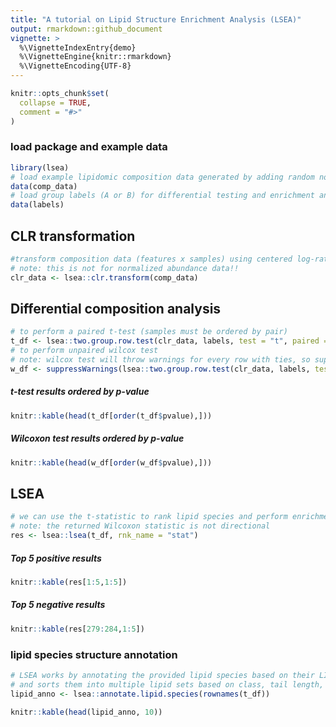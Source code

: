 ---
title: "A tutorial on Lipid Structure Enrichment Analysis (LSEA)"
output: rmarkdown::github_document
vignette: >
  %\VignetteIndexEntry{demo}
  %\VignetteEngine{knitr::rmarkdown}
  %\VignetteEncoding{UTF-8}
---

```{r, include = FALSE}
knitr::opts_chunk$set(
  collapse = TRUE,
  comment = "#>"
)
```
### load package and example data
```{r, warning = FALSE}
library(lsea)
# load example lipidomic composition data generated by adding random noise to real data
data(comp_data)
# load group labels (A or B) for differential testing and enrichment analysis
data(labels)
```
## CLR transformation
```{r}
#transform composition data (features x samples) using centered log-ratio transformation
# note: this is not for normalized abundance data!!
clr_data <- lsea::clr.transform(comp_data)
```
## Differential composition analysis
```{r, warning = FALSE, message = FALSE}
# to perform a paired t-test (samples must be ordered by pair)
t_df <- lsea::two.group.row.test(clr_data, labels, test = "t", paired = TRUE)
# to perform unpaired wilcox test
# note: wilcox test will throw warnings for every row with ties, so suppress those warnings
w_df <- suppressWarnings(lsea::two.group.row.test(clr_data, labels, test = "w", paired = FALSE))
```
##### t-test results ordered by p-value
```{r, echo = FALSE}
knitr::kable(head(t_df[order(t_df$pvalue),]))
```
##### Wilcoxon test results ordered by p-value
```{r, echo = FALSE}
knitr::kable(head(w_df[order(w_df$pvalue),]))
```
## LSEA
```{r, warning = FALSE, message = FALSE}
# we can use the t-statistic to rank lipid species and perform enrichment analysis using the GSEA algorithm
# note: the returned Wilcoxon statistic is not directional
res <- lsea::lsea(t_df, rnk_name = "stat")
```
##### Top 5 positive results
```{r, echo = FALSE}
knitr::kable(res[1:5,1:5])
```
##### Top 5 negative results
```{r, echo = FALSE}
knitr::kable(res[279:284,1:5])
```
### lipid species structure annotation
```{r}
# LSEA works by annotating the provided lipid species based on their LIPIDMAPS-style name
# and sorts them into multiple lipid sets based on class, tail length, and double bonds
lipid_anno <- lsea::annotate.lipid.species(rownames(t_df))
```

```{r, echo = FALSE}
knitr::kable(head(lipid_anno, 10))
```

